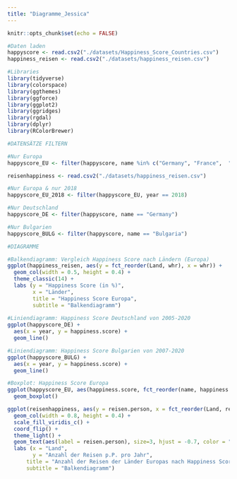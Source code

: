 ```yaml
---
title: "Diagramme_Jessica"
---
```


```r
knitr::opts_chunk$set(echo = FALSE)
```

```r
#Daten laden
happyscore <- read.csv2("./datasets/Happiness_Score_Countries.csv")
happiness_reisen <- read.csv2("./datasets/happiness_reisen.csv")

#Libraries
library(tidyverse)
library(colorspace)
library(ggthemes)
library(ggforce)
library(ggplot2)
library(ggridges)
library(rgdal)
library(dplyr)
library(RColorBrewer)
```

```r
#DATENSÄTZE FILTERN

#Nur Europa
happyscore_EU <- filter(happyscore, name %in% c("Germany", "France",  "United Kingdom", "Spain", "Italy", "Poland", "Sweden", "Netherlands", "Finland", "Czech Republic", "Norway", "Austria", "Switzerland", "Hungary", "Denmark", "Romania", "Portugal", "Belgium", "Ireland", "Slovakia", "Greece", "Estonia", "Croatia", "Slovenia", "Bulgaria", "Lithuania", "Latvia", "Cyprus", "Luxembourg", "Malta", "Russia", "Turkey", "Ukraine", "Kazakhstan", "Azerbaijan", "Belarus", "Serbia", "Moldova", "Georgia", "Bosnia And Herzegovina", "Armenia", "Albania", "Latvia", "Montenegro", "Iceland", "Andorra", "Faroe Islands", "Monaco", "Liechtenstein", "San Marino", "Vatican City"))

reisenhappiness <- read.csv2("./datasets/happiness_reisen.csv")

#Nur Europa & nur 2018
happyscore_EU_2018 <- filter(happyscore_EU, year == 2018)

#Nur Deutschland
happyscore_DE <- filter(happyscore, name == "Germany")

#Nur Bulgarien
happyscore_BULG <- filter(happyscore, name == "Bulgaria")

```

```r
#DIAGRAMME

#Balkendiagramm: Vergleich Happiness Score nach Ländern (Europa) 
ggplot(happiness_reisen, aes(y = fct_reorder(Land, whr), x = whr)) +
  geom_col(width = 0.5, height = 0.4) +
  theme_classic(14) +
  labs (y = "Happiness Score (in %)",
        x = "Länder",
        title = "Happiness Score Europa", 
        subtitle = "Balkendiagramm")
  
#Liniendiagramm: Happiness Score Deutschland von 2005-2020
ggplot(happyscore_DE) +
  aes(x = year, y = happiness.score) +
  geom_line()

#Liniendiagramm: Happiness Score Bulgarien von 2007-2020
ggplot(happyscore_BULG) +
  aes(x = year, y = happiness.score) +
  geom_line()

#Boxplot: Happiness Score Europa
ggplot(happyscore_EU, aes(happiness.score, fct_reorder(name, happiness.score))) +
  geom_boxplot()
```

```r
ggplot(reisenhappiness, aes(y = reisen.person, x = fct_reorder(Land, reisen.person), fill = whr))+
  geom_col(width = 0.8, height = 0.4) +
  scale_fill_viridis_c() +
  coord_flip() +
  theme_light() +
  geom_text(aes(label = reisen.person), size=3, hjust = -0.7, color = "black") +
  labs (x = "Land",
        y = "Anzahl der Reisen p.P. pro Jahr",
      title = "Anzahl der Reisen der Länder Europas nach Happiness Score", 
      subtitle = "Balkendiagramm")
```